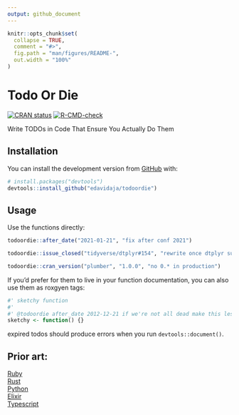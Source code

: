 ```yaml
---
output: github_document
---
```


<!-- README.md is generated from README.Rmd. Please edit that file -->

```r
knitr::opts_chunk$set(
  collapse = TRUE,
  comment = "#>",
  fig.path = "man/figures/README-",
  out.width = "100%"
)
```

# Todo Or Die

<!-- badges: start -->

[![CRAN status](https://www.r-pkg.org/badges/version/todoordie)](https://CRAN.R-project.org/package=todoordie) [![R-CMD-check](https://github.com/edavidaja/todoordie/workflows/R-CMD-check/badge.svg)](https://github.com/edavidaja/todoordie/actions)

<!-- badges: end -->

Write TODOs in Code That Ensure You Actually Do Them

## Installation

You can install the development version from [GitHub](https://github.com/) with:

``` r
# install.packages("devtools")
devtools::install_github("edavidaja/todoordie")
```

## Usage

Use the functions directly:

```r
todoordie::after_date("2021-01-21", "fix after conf 2021")
```

```r
todoordie::issue_closed("tidyverse/dtplyr#154", "rewrite once dtplyr supports across()")
```

```r
todoordie::cran_version("plumber", "1.0.0", "no 0.* in production")
```

If you'd prefer for them to live in your function documentation, you can also use them as roxgyen tags:

``` r
#' sketchy function 
#'
#' @todoordie after_date 2012-12-21 if we're not all dead make this less sketchy
sketchy <- function() {}
```

expired todos should produce errors when you run `devtools::document()`.

## Prior art:

[Ruby](https://github.com/searls/todo_or_die)  
[Rust](https://github.com/davidpdrsn/todo-or-die)  
[Python](https://github.com/achedeuzot/py-todo-or-die)  
[Elixir](https://hex.pm/packages/credo_todo_or_die)  
[Typescript](https://github.com/ngnijland/typescript-todo-or-die-plugin)
